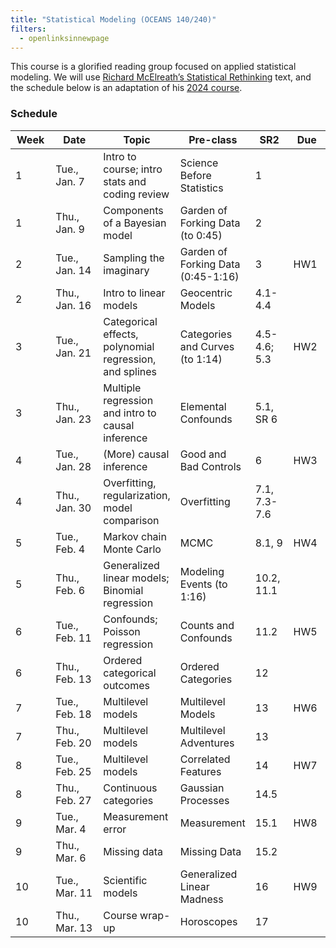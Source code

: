 ```yaml
---
title: "Statistical Modeling (OCEANS 140/240)"
filters:
  - openlinksinnewpage
---
```


This course is a glorified reading group focused on applied statistical modeling. We will use [Richard McElreath's Statistical Rethinking](https://xcelab.net/rm/) text, and the schedule below is an adaptation of his [2024 course](https://github.com/rmcelreath/stat_rethinking_2024).

### Schedule

| Week | Date          | Topic                                                   | Pre-class                          | SR2          | Due |
|------------|------------|---------------|------------|------------|------------|
| 1    | Tue., Jan. 7  | Intro to course; intro stats and coding review          | Science Before Statistics          | 1            |     |
| 1    | Thu., Jan. 9  | Components of a Bayesian model                          | Garden of Forking Data (to 0:45)   | 2            |     |
| 2    | Tue., Jan. 14 | Sampling the imaginary                                  | Garden of Forking Data (0:45-1:16) | 3            | HW1 |
| 2    | Thu., Jan. 16 | Intro to linear models                                  | Geocentric Models                  | 4.1-4.4      |     |
| 3    | Tue., Jan. 21 | Categorical effects, polynomial regression, and splines | Categories and Curves (to 1:14)    | 4.5-4.6; 5.3 | HW2 |
| 3    | Thu., Jan. 23 | Multiple regression and intro to causal inference       | Elemental Confounds                | 5.1, SR 6    |     |
| 4    | Tue., Jan. 28 | (More) causal inference                                 | Good and Bad Controls              | 6            | HW3 |
| 4    | Thu., Jan. 30 | Overfitting, regularization, model comparison           | Overfitting                        | 7.1, 7.3-7.6 |     |
| 5    | Tue., Feb. 4  | Markov chain Monte Carlo                                | MCMC                               | 8.1, 9       | HW4 |
| 5    | Thu., Feb. 6  | Generalized linear models; Binomial regression          | Modeling Events (to 1:16)          | 10.2, 11.1   |     |
| 6    | Tue., Feb. 11 | Confounds; Poisson regression                           | Counts and Confounds               | 11.2         | HW5 |
| 6    | Thu., Feb. 13 | Ordered categorical outcomes                            | Ordered Categories                 | 12           |     |
| 7    | Tue., Feb. 18 | Multilevel models                                       | Multilevel Models                  | 13           | HW6 |
| 7    | Thu., Feb. 20 | Multilevel models                                       | Multilevel Adventures              | 13           |     |
| 8    | Tue., Feb. 25 | Multilevel models                                       | Correlated Features                | 14           | HW7 |
| 8    | Thu., Feb. 27 | Continuous categories                                   | Gaussian Processes                 | 14.5         |     |
| 9    | Tue., Mar. 4  | Measurement error                                       | Measurement                        | 15.1         | HW8 |
| 9    | Thu., Mar. 6  | Missing data                                            | Missing Data                       | 15.2         |     |
| 10   | Tue., Mar. 11 | Scientific models                                       | Generalized Linear Madness         | 16           | HW9 |
| 10   | Thu., Mar. 13 | Course wrap-up                                          | Horoscopes                         | 17           |     |

